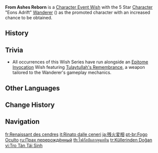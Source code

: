 {{Wish Series Infobox
|character = Wanderer
|type      = Character Event Wishes
}}
'''From Ashes Reborn''' is a [[Character Event Wish]] with the 5 Star [[Character]] "Eons Adrift" [[Wanderer]] ({{Anemo}}) as the promoted character with an increased chance to be obtained.

==History==
{{Wish History Table|From Ashes Reborn}}

==Trivia==
* All occurrences of this Wish Series have run alongside an [[Epitome Invocation]] Wish featuring [[Tulaytullah's Remembrance]], a weapon tailored to the Wanderer's gameplay mechanics.

==Other Languages==
{{Other Languages
|en       = From Ashes Reborn
|zhs      = 余火变相
|zhs_rm   = Yúhuǒ Biànxiàng
|zht      = 餘火變相
|zht_rm   = Yúhuǒ Biànxiàng
|zh_tl    = Reborn From Remnants of Fire
|ja       = 残火変相
|ja_rm    = Zanka Henshou
|ja_tl    = Reborn From Remnants of Fire
|zhja_note = {{ja|{{w|Ja:変相図|変相}}|rm=Biànxiàng/Hensou}} is a Buddhist term referring to pictures of paradise and hell, or Buddhist stories told through drawings.
|ko       = 잿불 속 탈태
|ko_rm    = Jaetppul Ssok Taltae
|ko_tl    = Reborn From Ashes
|es       = Renacido de las ascuas
|es_tl    = Reborn from the Embers
|fr       = Renaissant des cendres
|fr_tl    = Reborn From Ashes
|ru       = Прах перерождённый
|ru_tl    = Ashes Reborn
|th       = ไฟกัลป์ผลาญมลทิน
|th_rm    = Fai kan phlan mon-thin
|th_tl    = Kalpa Flame Exterminates Filth
|vi       = Tro Tàn Tái Sinh
|vi_tl    = Ashes Reborn
|de       = Aus der Glut wiedergeboren
|de_tl    = From Embers Reborn
|id       = Inkarnasi Sisa Bara Api
|id_tl    = Incarnation of the Remaining Ember
|pt       = Fogo Oculto
|pt_tl    = Hidden Fire
|tr       = Küllerinden Doğan
|tr_tl    = Reborn From Ashes
|it       = Rinato dalle ceneri
|it_tl    = Reborn from Ashes
}}

==Change History==
{{Change History|3.3}}

==Navigation==
{{Wish Navbox}}

[[fr:Renaissant des cendres]]
[[it:Rinato dalle ceneri]]
[[ja:残火変相]]
[[pt-br:Fogo Oculto]]
[[ru:Прах перерождённый]]
[[th:ไฟกัลป์ผลาญมลทิน]]
[[tr:Küllerinden Doğan]]
[[vi:Tro Tàn Tái Sinh]]